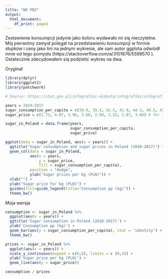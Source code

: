 ```yaml
---
title: "WD PD2"
output:
  html_document:
    df_print: paged
---
```

Zestawienie konsumpcji jedynie jako koloru wydawało mi się nieczytelne.
Mój pierwotny zamysł polegał na przedstawieniu konsumpcji w formie słupków i ceny jako lini na jednym wykresie, ale 
sam autor ggplota odwiódł mnie od tego pomysłu (https://stackoverflow.com/a/3101876/5599570 ).
Ostatecznie zdecydowałem się podzielić wykres na dwa.

Oryginał
```r
library(dplyr)
library(ggplot2)
library(patchwork)

# Source: https://stat.gov.pl/infografiki-widzety/infografiki/infografika-cukier-w-polsce,82,1.html

years = 2010:2017
sugar_consumption_per_capita = c(39.9, 39.4, 42.5, 41.9, 44.3, 40.5, 42.3, 44.5) # in kilograms
sugar_price = c(2.73, 4.07, 3.96, 3.60, 2.50, 2.23, 2.87, 3.04) # for 1 kilogram in PLN

sugar_in_Poland = data.frame(years,
                             sugar_consumption_per_capita,
                             sugar_price)

ggplot(data = sugar_in_Poland, aes(x = years)) +
  ggtitle("Sugar consumption and sugar prices in Poland (2010-2017)") +
  geom_col(data = sugar_in_Poland,
           aes(x = years,
               y = sugar_price,
               fill = sugar_consumption_per_capita),
           position = "dodge",
           ylab("Sugar prices per kg (PLN)")) +
  xlab("") +
  ylab("Sugar price for kg (PLN)") +
  guides(fill=guide_legend(title="Consumption pp (kg)")) +
  theme_bw()
```


Moja wersja
```r
consumption <- sugar_in_Poland %>% 
  ggplot(aes(x = years)) +
  ggtitle('Sugar consumption in Poland (2010-2017)') +
  ylab('Consumption pp (kg)') +
  geom_bar(aes(y = sugar_consumption_per_capita), stat = 'identity') +
  theme_bw()

prices <- sugar_in_Poland %>%
  ggplot(aes(x = years)) +
  scale_y_continuous(expand = c(0,0), limits = c (0,5)) +
  ylab('Sugar price per kg (PLN)') +
  geom_line(aes(y = sugar_price))

consumption / prices

```
